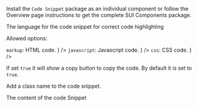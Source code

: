 
<Section contained={true} style={{ paddingTop: 0, paddingBottom: 0 }}>
	<p>
		Install the <Code small={true}>Code Snippet</Code> package as an individual
		component or follow the Overview page instructions to get the complete SUI
		Components package.
	</p>
</Section>

<Section title="Props" border={true}>
	<Section
		title={{ content: "language*", tag: "string", small: true }}
		style={{ paddingTop: 10, paddingLeft: 20, paddingRight: 0 }}
	>
		<p>The language for the code snippet for correct code highlighting</p>
		<p>Allowed options:</p>
		<List>
			<span
				label={
					<>
						<Code small={true}>markup</Code>: HTML code.
					</>
				}
			/>
			<span
				label={
					<>
						<Code small={true}>javascript</Code>: Javascript code.
					</>
				}
			/>
			<span
				label={
					<>
						<Code small={true}>css</Code>: CSS code.
					</>
				}
			/>
		</List>
	</Section>
	<Section
		title={{ content: "copy*", tag: "string", small: true }}
		style={{ paddingTop: 0, paddingLeft: 20, paddingRight: 0 }}
	>
		<p>
			If set <Code small={true}>true</Code> it will show a copy button to copy
			the code. By default it is set to
			<Code small={true}>true</Code>.
		</p>
	</Section>
	<Section
		title={{ content: "className*", tag: "string", small: true }}
		style={{ paddingTop: 0, paddingLeft: 20, paddingRight: 0 }}
	>
		<p>Add a class name to the code snippet.</p>
	</Section>
	<Section
		title={{ content: "children", tag: "React Node", small: true }}
		style={{ paddingTop: 0, paddingLeft: 20, paddingRight: 0 }}
	>
		<p>The content of the code Snippet</p>
	</Section>
</Section>
